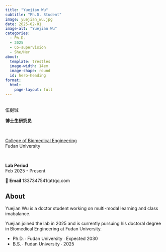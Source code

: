 ```yaml
---
title: "Yuejian Wu"
subtitle: "Ph.D. Student"
image: yuejian_wu.jpg
date: 2025-02-01
image-alt: "Yuejian Wu"
categories:
  - Ph.D.
  - 2025
  - Co-supervision
  - She/Her
about:
  template: trestles
  image-width: 14em
  image-shape: round
  id: hero-heading
format:
  html:
    page-layout: full
---
```


::: {#hero-heading}

&nbsp;
<div class="h1">伍樾瑊</div>

**博士生研究员**  

&nbsp;

[College of Biomedical Engineering](https://bme-college.fudan.edu.cn/)  
Fudan University

&nbsp;

**Lab Period**  
Feb 2025 - Present

📧 **Email** 1337347541(at)qq.com

:::

## About

::: {.grid}

::: {.g-col-6 #about-me-1}

Yuejian Wu is a doctor student working on multi-modal learning and class imabalance.

:::

::: {.g-col-6 #about-me-2}

Yuejian joined the lab in 2025 and is currently pursuing his doctoral degree in Biomedical Engineering at Fudan University.

<ul class="fa-ul">
   <li><span class="fa-li"><i class="fa-solid fa-graduation-cap"></i></span>Ph.D. ∙ Fudan University ∙ Expected 2030</li>
   <li><span class="fa-li"><i class="fa-solid fa-graduation-cap"></i></span>B.S. ∙ Fudan University ∙ 2025</li>
</ul>

:::
:::